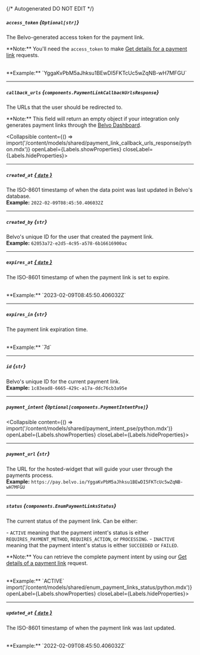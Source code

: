 {/* Autogenerated DO NOT EDIT  */}

##### `access_token` *{`Optional[str]`}*
The Belvo\-generated access token for the payment link.


\*\*Note:\*\* You'll need the `access_token` to make [Get details for a payment link](https://developers.belvo.com/reference/detailcreatepaymentlink) requests.

<br/>
**Example:** `YggaKvPbM5aJhksu1BEwDI5FKTcUc5wZqNB-wH7MFGU`

---
##### `callback_urls` *{`components.PaymentLinkCallbackUrlsResponse`}*
The URLs that the user should be redirected to.


\*\*Note:\*\* This field will return an empty object if your integration only generates payment links through the [Belvo Dashboard](https://dashboard.belvo.com/).

<Collapsible content={() => import('/content/models/shared/payment_link_callback_urls_response/python.mdx')} openLabel={Labels.showProperties} closeLabel={Labels.hideProperties}>
</Collapsible>

---
##### `created_at` [*{ `date` }*](https://docs.python.org/3/library/datetime.html#date-objects)
The ISO\-8601 timestamp of when the data point was last updated in Belvo's database.
<br/>
**Example:** `2022-02-09T08:45:50.406032Z`

---
##### `created_by` *{`str`}*
Belvo's unique ID for the user that created the payment link.
<br/>
**Example:** `62053a72-e2d5-4c95-a578-6b16616900ac`

---
##### `expires_at` [*{ `date` }*](https://docs.python.org/3/library/datetime.html#date-objects)
The ISO\-8601 timestamp of when the payment link is set to expire.

<br/>
**Example:** `2023-02-09T08:45:50.406032Z`

---
##### `expires_in` *{`str`}*
The payment link expiration time. 

<br/>
**Example:** `7d`

---
##### `id` *{`str`}*
Belvo's unique ID for the current payment link.
<br/>
**Example:** `1c83ead8-6665-429c-a17a-ddc76cb3a95e`

---
##### `payment_intent` *{`Optional[components.PaymentIntentPse]`}*
<Collapsible content={() => import('/content/models/shared/payment_intent_pse/python.mdx')} openLabel={Labels.showProperties} closeLabel={Labels.hideProperties}>
</Collapsible>

---
##### `payment_url` *{`str`}*
The URL for the hosted\-widget that will guide your user through the payments process.
<br/>
**Example:** `https://pay.belvo.io/YggaKvPbM5aJhksu1BEwDI5FKTcUc5wZqNB-wH7MFGU`

---
##### `status` *{`components.EnumPaymentLinksStatus`}*
The current status of the payment link. Can be either:

  \- `ACTIVE` meaning that the payment intent's status is either `REQUIRES_PAYMENT_METHOD`, `REQUIRES_ACTION`, or `PROCESSING`.
  \- `INACTIVE` meaning that the payment intent's status is either `SUCCEEDED` or `FAILED`.

\*\*Note:\*\* You can retrieve the complete payment intent by using our [Get details of a payment link](https://developers.belvo.com/reference/detailcreatepaymentlink) request. 

<br/>
**Example:** `ACTIVE`
<Collapsible content={() => import('/content/models/shared/enum_payment_links_status/python.mdx')} openLabel={Labels.showProperties} closeLabel={Labels.hideProperties}>
</Collapsible>

---
##### `updated_at` [*{ `date` }*](https://docs.python.org/3/library/datetime.html#date-objects)
The ISO\-8601 timestamp of when the payment link was last updated.

<br/>
**Example:** `2022-02-09T08:45:50.406032Z`


